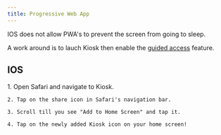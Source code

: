 ```yaml
---
title: Progressive Web App
---
```




<Aside type="note">

IOS does not allow PWA's to prevent the screen from going to sleep.

A work around is to lauch Kiosk then enable the [guided access](https://support.apple.com/en-gb/guide/iphone/iph7fad0d10/ios) feature.
</Aside>

## IOS
<Steps>
    1. Open Safari and navigate to Kiosk.

    2. Tap on the share icon in Safari's navigation bar.

    3. Scroll till you see "Add to Home Screen" and tap it.

    4. Tap on the newly added Kiosk icon on your home screen!
</Steps>
